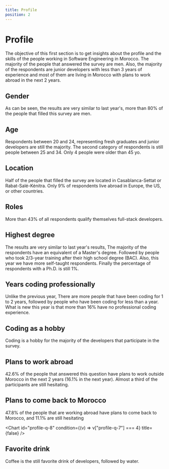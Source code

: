 ```yaml
---
title: Profile
position: 2
---
```


# Profile

The objective of this first section is to get insights about the profile and the skills of the people working in Software Engineering in Morocco. The majority of the people that answered the survey are men. Also, the majority of the respondents are junior developers with less than 3 years of experience and most of them are living in Morocco with plans to work abroad in the next 2 years.

## Gender

As can be seen, the results are very similar to last year's, more than 80% of the people that filled this survey are men.

<Chart id="profile-q-0" pie title={false} />

## Age

Respondents between 20 and 24, representing fresh graduates and junior developers are still the majority. The second category of respondents is still people between 25 and 34. Only 4 people were older than 45 yo.

<Chart id="profile-q-1" title={false} />

## Location

Half of the people that filled the survey are located in Casablanca-Settat or Rabat-Salé-Kénitra. Only 9% of respondents live abroad in Europe, the US, or other countries.

<Chart id="profile-q-2" title={false} />

## Roles

More than 43% of all respondents qualify themselves full-stack developers.

<Chart id="profile-q-3" title={false} />

## Highest degree

The results are very similar to last year's results, The majority of the respondents have an equivalent of a Master's degree. Followed by people who took 2/3-year training after their high school degree (BAC). Also, this year we have more self-taught respondents. Finally the percentage of respondents with a Ph.D. is still 1%.

<Chart id="profile-q-4" pie title={false} />

## Years coding professionally

Unlike the previous year, There are more people that have been coding for 1 to 2 years, followed by people who have been coding for less than a year. What is new this year is that more than 16% have no professional coding experience.

<Chart id="profile-q-5" title={false} />

## Coding as a hobby

Coding is a hobby for the majority of the developers that participate in the survey.

<Chart id="profile-q-6" title={false} />

## Plans to work abroad

42.6% of the people that answered this question have plans to work outside Morocco in the next 2 years (16.1% in the next year). Almost a third of the participants are still hesitating.

<Chart id="profile-q-7" title={false} />

## Plans to come back to Morocco

47.8% of the people that are working abroad have plans to come back to Morocco, and 11.1% are still hesitating

<Chart
  id="profile-q-8"
  condition={(v) => v["profile-q-7"] === 4}
  title={false}
/>

## Favorite drink

Coffee is the still favorite drink of developers, followed by water.

<Chart id="profile-q-9" title={false} />

